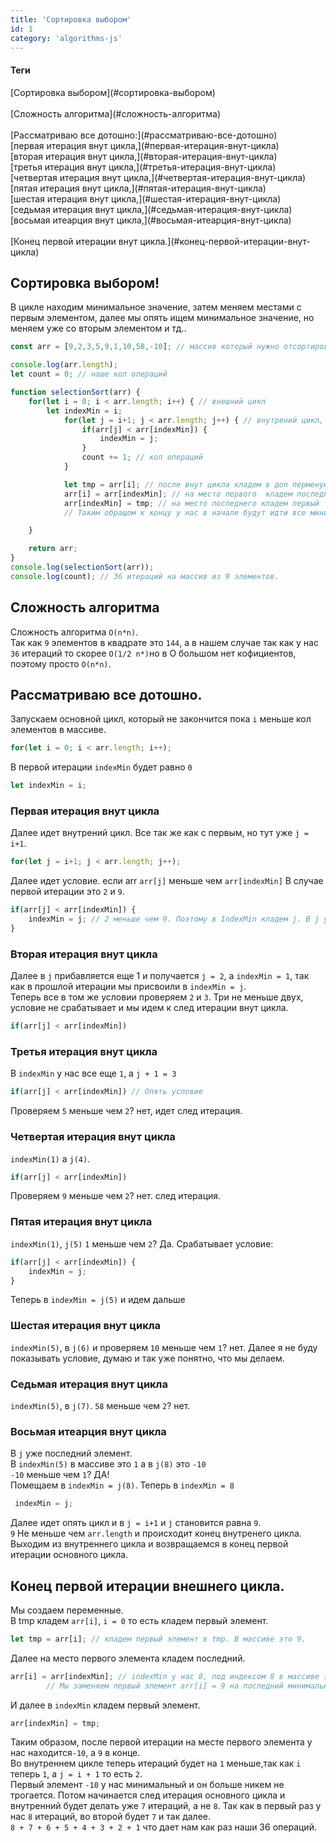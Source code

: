 ```yaml
---
title: 'Сортировка выбором'
id: 1
category: 'algorithms-js'
---
```


<div className = 'mdHead'>

#### Теги

<div className = 'tag_js'>[Сортировка выбором](#сортировка-выбором)</div>  <br/>
<div className = 'tag_js'>[Сложность алгоритма](#сложность-алгоритма)</div> <br/>
<div className = 'tag_js'>[Рассматриваю все дотошно:](#рассматриваю-все-дотошно)</div>
<div className = 'mini_tag_js'>[первая итерация внут цикла,](#первая-итерация-внут-цикла)</div>
<div className = 'mini_tag_js'>[вторая итерация внут цикла,](#вторая-итерация-внут-цикла)</div>
<div className = 'mini_tag_js'>[третья итерация внут цикла,](#третья-итерация-внут-цикла)</div>
<div className = 'mini_tag_js'>[четвертая итерация внут цикла,](#четвертая-итерация-внут-цикла)</div>
<div className = 'mini_tag_js'>[пятая итерация внут цикла,](#пятая-итерация-внут-цикла)</div>
<div className = 'mini_tag_js'>[шестая итерация внут цикла,](#шестая-итерация-внут-цикла)</div>
<div className = 'mini_tag_js'>[седьмая итерация внут цикла,](#седьмая-итерация-внут-цикла)</div>
<div className = 'mini_tag_js'>[восьмая итеарция внут цикла,](#восьмая-итеарция-внут-цикла)</div><br/>
<div className = 'tag_js'>[Конец первой итерации внут цикла.](#конец-первой-итерации-внут-цикла)</div>

</div>

## Сортировка выбором!
В цикле находим минимальное значение, затем меняем местами с первым элементом,
далее мы опять ищем минимальное значение, но меняем уже со вторым элементом и тд..

```javaScript
const arr = [9,2,3,5,9,1,10,58,-10]; // массив который нужно отсортировать.

console.log(arr.length);
let count = 0; // наше кол операций

function selectionSort(arr) {
    for(let i = 0; i < arr.length; i++) { // внешний цикл
        let indexMin = i;
            for(let j = i+1; j < arr.length; j++) { // внутрений цикл, который  каждую итерацию внешнего цикла будет проходить все элементы в массиве
                if(arr[j] < arr[indexMin]) {
                    indexMin = j;
                }
                count += 1; // кол операций
            }

            let tmp = arr[i]; // после внут цикла кладем в доп перменую первый элемент
            arr[i] = arr[indexMin]; // на место первого  кладем последний минимальный который нашли в итерациях внут цикла
            arr[indexMin] = tmp; // на место последнего кладем первый
            // Таким обращом к концу у нас в начале будут идти все минимальные по возвышению.

    }

    return arr;
}
console.log(selectionSort(arr));
console.log(count); // 36 итераций на массив из 9 элементов.
```
## Сложность алгоритма
Сложность алгоритма `O(n*n)`. <br/> Так как `9` элементов в квадрате это `144`, а в нашем случае так как у нас `36` итераций то скорее `O(1/2 n*)`но в O большом нет кофициентов, поэтому просто `O(n*n)`. 

## Рассматриваю все дотошно.
Запускаем основной цикл, который не закончится пока `i` меньше кол элементов в массиве.

```javaScript
for(let i = 0; i < arr.length; i++);
```
В первой итерации `indexMin` будет равно `0`
```javaScript
let indexMin = i;
```
### Первая итерация внут цикла
Далее идет внутрений цикл. Все так же как с первым, но тут уже `j = i+1`.
```javaScript
for(let j = i+1; j < arr.length; j++);
```
Далее идет условие. если arr `arr[j]` меньше чем `arr[indexMin]` В случае первой итерации это `2` и `9`.
```javaScript
if(arr[j] < arr[indexMin]) {
    indexMin = j; // 2 меньше чем 9. Поэтому в IndexMin кладем j. В j у нас сейчас 1.
}
```
### Вторая итерация внут цикла
Далее в `j` прибавляется еще 1 и получается `j = 2`, а `indexMin = 1`, так как в прошлой итерации мы присвоили в `indexMin = j`.<br/>
Теперь все в том же условии проверяем `2` и `3`. Три не меньше двух, условие не срабатывает и мы идем к след итерации внут цикла.
```javaScript
if(arr[j] < arr[indexMin])
```
### Третья итерация внут цикла
В `indexMin` у нас все еще `1`, а `j + 1 = 3`
```javaScript
if(arr[j] < arr[indexMin]) // Опять условие
```
Проверяем `5` меньше чем `2`? нет, идет след итерация.
### Четвертая итерация внут цикла
`indexMin(1)` а `j(4)`.

```javaScript
if(arr[j] < arr[indexMin])
```
Проверяем `9` меньше чем `2`? нет. след итерация.
### Пятая итерация внут цикла
`indexMin(1)`, `j(5)`
`1` меньше чем `2`? Да. Срабатывает условие:
```javaScript
if(arr[j] < arr[indexMin]) {
    indexMin = j;
}
```
Теперь в `indexMin = j(5)` и идем дальше
### Шестая итерация внут цикла
`indexMin(5)`, в `j(6)` и проверяем `10` меньше чем `1`? нет. Далее я не буду показывать условие, думаю и так уже понятно, что мы делаем.

### Седьмая итерация внут цикла

`indexMin(5)`, в `j(7)`. `58` меньше чем `2`? нет.

### Восьмая итеарция внут цикла

В `j` уже последний элемент.<br/>
В `indexMin(5)` в массиве это `1` а в `j(8)` это `-10`<br/>
`-10` меньше чем `1`? ДА!<br/>
Помещаем в `indexMin = j(8)`. Теперь в `indexMin = 8`
```javaScript
 indexMin = j;
```
Далее идет опять цикл и в `j = i+1` и `j` становится равна `9`.<br/>
`9` Не меньше чем `arr.length` и происходит конец внутренего цикла.
Выходим из внутреннего цикла и возвращаемся в конец первой итерации основного цикла.

## Конец первой итерации внешнего цикла.
Мы создаем переменные.<br/>
В tmp кладем `arr[i]`, `i = 0` то есть кладем первый элемент.
```javaScript
let tmp = arr[i]; // кладем первый элемент в tmp. В массиве это 9.
```

Далее на место первого элемента кладем последний.

```javaScript
arr[i] = arr[indexMin]; // indexMin у нас 8, под индексом 8 в массиве это -10.
        // Мы заменяем первый элемент arr[i] = 9 на последний минимальный arr[indexMin] = -10.
```
И далее в `indexMin` кладем первый элемент.

```javaScript
arr[indexMin] = tmp;
```

Таким образом, после первой итерации на месте первого элемента у нас находится`-10`, а `9` в конце.<br/>
Во внутреннем цикле теперь итераций будет на `1` меньше,так как `i` теперь `1`, а `j = i + 1` то есть `2`.<br/>
Первый элемент `-10` у нас минимальный и он больше никем не трогается.
Потом начинается след итерация основного цикла и внутренний будет делать уже `7` итераций, а не `8`. Так как в первый раз у нас `8` итераций, во второй будет `7` и так далее. <br/>`8 + 7 + 6 + 5 + 4 + 3 + 2 + 1` что дает нам как раз наши 36 операций.
